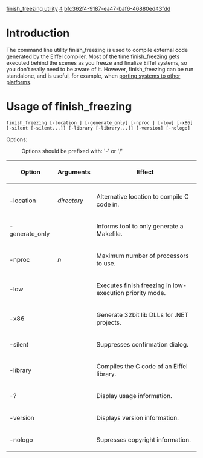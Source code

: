 [[Property:title|finish_freezing utility]]
[[Property:weight|4]]
[[Property:uuid|bfc362f4-9187-ea47-baf6-46880ed43fdd]]
{{ReviewRequested}}


=Introduction=

The command line utility finish_freezing is used to compile external code generated by the Eiffel compiler. Most of the time finish_freezing gets executed behind the scenes as you freeze and finalize Eiffel systems, so you don't really need to be aware of it. However, finish_freezing can be run standalone, and is useful, for example, when [[Porting an Eiffel application from UNIX to Windows or vice-versa|porting systems to other platforms]].

=Usage of finish_freezing=

<code lang="text">
finish_freezing [-location <directory>] [-generate_only] [-nproc <n>] [-low]
[-x86] [-silent [-silent...]] [-library [-library...]] [-version] [-nologo]
</code>

Options:
:Options should be prefixed with: '-' or '/'

{| border="1"
|-
! style="text-align: center" | Option
! style="text-align: center" | Arguments
! style="text-align: center" | Effect
|-
|-
|  -location
| ''directory''
|  Alternative location to compile C code in.
|-
| -generate_only
|
| Informs tool to only generate a Makefile.
|-
| -nproc
| ''n''
| Maximum number of processors to use.
|-
| -low
|
| Executes finish freezing in low-execution priority mode. 
|-
| -x86
|
| Generate 32bit lib DLLs for .NET projects. 
|-
| -silent
|
| Suppresses confirmation dialog.
|-
| -library
|
| Compiles the C code of an Eiffel library.
|-
| -?
|
| Display usage information. 
|-
| -version
|
| Displays version information. 
|-
| -nologo
|
| Supresses copyright information. 
|}


